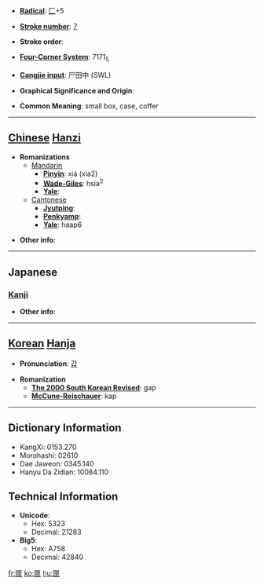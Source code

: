 * '''[[Wiktionary:Chinese radical index| Radical]]''': [[Wiktionary:Chinese radical index 匚|匚]]+5

* '''[[Wiktionary:Chinese total strokes index|Stroke number]]''': [[Wiktionary:Chinese total strokes index 7|7]]

* '''Stroke order''': 

* '''[[Wiktionary:Chinese four corner index|Four-Corner System]]''': 7171<sub>5</sub>

* '''[[Wiktionary:Chinese Cangjie index|Cangjie input]]''': 尸田中 (SWL)

* '''Graphical Significance and Origin''': 

* '''Common Meaning''': small box, case, coffer

----

== [[Chinese]] [[Hanzi]] ==

* '''Romanizations'''
** [[Mandarin]]
*** '''[[Pinyin]]''': xiá (xia2)
*** '''[[Wade-Giles]]''': hsia<sup>2</sup>
*** '''[[Yale]]''': 
**[[Cantonese]]
***'''[[Jyutping]]''':
***'''[[Penkyamp]]''': 
***'''[[Yale]]''': haap6

* '''Other info''': 

----

==Japanese==
===[[Kanji]]===
{{kanji|on readings=[[こう]] (kō), [[ごう]] (gō)
|kun readings=[[はこ]] (hako)
}}

* '''Other info''':  

----

== [[Korean]] [[Hanja]] ==

* '''Pronunciation''': [[갑]]

* '''Romanization'''
** '''[[The 2000 South Korean Revised Romanization|The 2000 South Korean Revised]]''': gap
** '''[[McCune-Reischauer]]''': kap

----

== Dictionary Information ==

* KangXi: 0153.270
* Morohashi: 02610
* Dae Jaweon: 0345.140
* Hanyu Da Zidian: 10084.110

== Technical Information ==

* '''Unicode''':
** Hex: 5323
** Decimal: 21283
* '''Big5''':
** Hex: A758
** Decimal: 42840

[[fr:匣]]
[[ko:匣]]
[[hu:匣]]